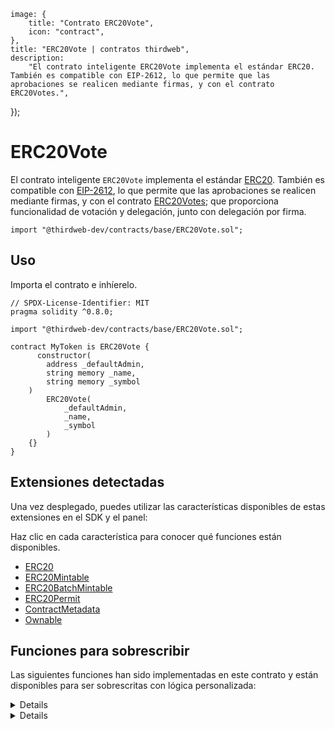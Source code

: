 
	image: {
		title: "Contrato ERC20Vote",
		icon: "contract",
	},
	title: "ERC20Vote | contratos thirdweb",
	description:
		"El contrato inteligente ERC20Vote implementa el estándar ERC20. También es compatible con EIP-2612, lo que permite que las aprobaciones se realicen mediante firmas, y con el contrato ERC20Votes.",
});

# ERC20Vote

El contrato inteligente `ERC20Vote` implementa el estándar [ERC20](https://eips.ethereum.org/EIPS/eip-20).
También es compatible con [EIP-2612](https://eips.ethereum.org/EIPS/eip-2612), lo que permite que las aprobaciones se realicen mediante firmas, y con el
contrato [ERC20Votes](https://github.com/OpenZeppelin/openzeppelin-contracts/blob/master/contracts/token/ERC20/extensions/ERC20Votes.sol);
que proporciona funcionalidad de votación y delegación, junto con delegación por firma.

```solidity
import "@thirdweb-dev/contracts/base/ERC20Vote.sol";
```

<GithubButtonLink href="https://github.com/thirdweb-dev/contracts/blob/main/contracts/base/ERC20Vote.sol" />

## Uso

Importa el contrato e inhíerelo.

```solidity
// SPDX-License-Identifier: MIT
pragma solidity ^0.8.0;

import "@thirdweb-dev/contracts/base/ERC20Vote.sol";

contract MyToken is ERC20Vote {
	  constructor(
        address _defaultAdmin,
        string memory _name,
        string memory _symbol
    )
        ERC20Vote(
            _defaultAdmin,
            _name,
            _symbol
        )
    {}
}
```

## Extensiones detectadas

Una vez desplegado, puedes utilizar las características disponibles de estas extensiones en el SDK y el panel:

Haz clic en cada característica para conocer qué funciones están disponibles.

- [ERC20](/contracts/build/extensions/erc-20/ERC20)
- [ERC20Mintable](/contracts/build/extensions/erc-20/ERC20BatchMintable)
- [ERC20BatchMintable](/contracts/build/extensions/erc-20/ERC20BatchMintable)
- [ERC20Permit](/contracts/build/extensions/erc-20/ERC20Permit)
- [ContractMetadata](/contracts/build/extensions/general/ContractMetadata)
- [Ownable](/contracts/build/extensions/general/Ownable)

## Funciones para sobrescribir

Las siguientes funciones han sido implementadas en este contrato y están disponibles para ser sobrescritas con lógica personalizada:

<Details id="mintTo" summary="mintTo">

```solidity
/**
 *  @notice          Permite que una dirección autorizada acuñe tokens a un destinatario.
 *  @dev             La lógica en la función `_canMint` determina si la persona que llama está autorizada para acuñar tokens.
 *
 *  @param _to       El destinatario de los tokens a acuñar.
 *  @param _amount   Cantidad de tokens a acuñar.
 */
function mintTo(address _to, uint256 _amount) public virtual {
    require(_canMint(), "Not authorized to mint.");
    require(_amount != 0, "Minting zero tokens.");

    _mint(_to, _amount);
}

```

</Details>

<Details id="burn" summary="burn">

```solidity
/**
 *  @notice          Permite que un propietario queme una cantidad determinada de sus tokens.
 *  @dev             La persona que llama debe poseer la cantidad `_amount` de tokens.
 *
 *  @param _amount   La cantidad de tokens a quemar.
 */
function burn(uint256 _amount) external virtual {
    require(balanceOf(_msgSender()) >= _amount, "not enough balance");
    _burn(msg.sender, _amount);
}
```

</Details>
